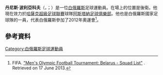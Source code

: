 {{Infobox football biography
| name = 丹尼斯·波利亞科夫 <br/>Denis Polyakov
| fullname = 
| image = Dzyanis Palyakow 2019.jpg
| image_size = 
| caption =
| birth_date = {{birth date and age|df=y|1991|4|17}}
| birth_place = [[白俄羅斯|白俄羅斯]][[明斯克|明斯克]]
| height = {{height|m=1.84}}<ref name="sw">{{Soccerway|dzianis-paliakou/35211}}</ref>
| currentclub = [[阿斯塔納足球俱樂部|艾斯坦拿]]
| clubnumber  = 23
| position = [[中後衛|中後衛]]、[[防守中場|防守中場]]<ref>{{worldfootball.net|denis-polyakov/}}</ref>
| youthyears1 = 2007–2009 | youthclubs1 = [[索利戈爾斯克礦工足球俱樂部|薩克杜亞]]
| years1 = 2009–2011 | clubs1 = [[索利戈爾斯克礦工足球俱樂部|薩克杜亞]] | caps1 = 55  | goals1 = 0
| years2 = 2012–2017 | clubs2 = [[鮑里索夫BATE足球俱樂部|巴迪]]              | caps2 = 134 | goals2 = 6
| years3 = 2018      | clubs3 = [[尼科西亞希臘人競技足球俱樂部|尼科西亞]]                            | caps3 = 16  | goals3 = 0
| years4 = 2018      | clubs4 = [[鮑里索夫BATE足球俱樂部|巴迪]]              | caps4 = 8   | goals4 = 1
| years5 = 2019–2020 | clubs5 = [[烏拉爾足球俱樂部|烏拉爾]]  | caps5 = 28  | goals5 = 0
| years6 = 2020–2021 | clubs6 = [[卡拉特足球會|卡拉特]]                          | caps6 = 31  | goals6 = 3
| years7 = 2022–     | clubs7 = [[阿斯塔納足球俱樂部|艾斯坦拿]]                          | caps7 = 1   | goals7 = 0
| nationalyears1 = 2011–2012
| nationalteam1 = [[白俄羅斯21歲以下國家足球隊|白俄羅斯U21]]
| nationalcaps1 = 14
| nationalgoals1 = 0
| nationalyears2 = 2012
| nationalteam2 = 白俄羅斯U-23
| nationalcaps2 = 5
| nationalgoals2 = 0
| nationalyears3 = 2011–
| nationalteam3 = [[白俄羅斯國家足球隊|白俄羅斯]]
| nationalcaps3 = 49
| nationalgoals3 = 1
| pcupdate = 2022年3月22日 (UTC)
| ntupdate = 2021年3月30日
}}

'''丹尼斯·波利亞科夫'''（{{lang-be|Дзяніс Палякоў}}，{{lang-ru|Денис Александрович Поляков}}；{{bd|1991年|4月17日}}）是一位[[白俄羅斯|白俄羅斯]]足球運動員。在場上的位置是後衛。他現在效力於[[哈薩克超級足球聯賽|哈薩克超級足球聯賽]]球隊[[阿斯塔納足球俱樂部|阿斯塔納足球俱樂部]]。他也是白俄羅斯國家足球隊的一員，代表白俄羅斯參加了2012年奧運會<ref>FIFA. [http://www.fifa.com/mensolympic/teams/team=1889275/squadlist.html "Men's Olympic Football Tournament: Belarus - Squad List"] {{Wayback|url=http://www.fifa.com/mensolympic/teams/team=1889275/squadlist.html |date=20190515050915 }}. Retrieved on 17 June 2013.</ref>。

==參考資料==
{{Reflist}}

{{DEFAULTSORT: Palyakow, Dzyanis}}
[[Category:白俄羅斯足球運動員|Category:白俄羅斯足球運動員]]